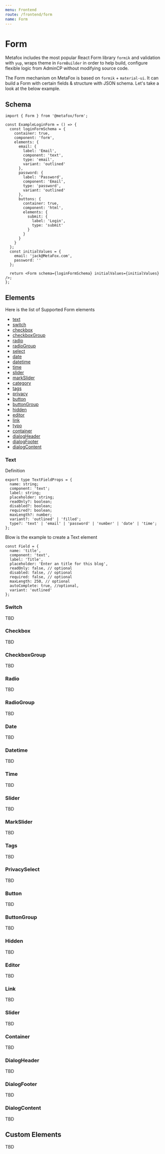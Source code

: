 ```yaml
---
menu: Frontend
route: /frontend/form
name: Form
---
```

# Form

Metafox includes the most popular React Form library `formik` and validation with `yup`, wraps theme in `FormBuilder` in order to help build, configure flexible logic from AdminCP without modifying source code.

The Form mechanism on MetaFox is based on `formik` + `material-ui`. It can build a Form with certain fields & structure with JSON schema. Let's take a look at the below example.

## Schema

```tsx
import { Form } from '@metafox/form';

const ExampleLoginForm = () => {
  const loginFormSchema = {
    container: true,
    component: 'form',
    elements: {
      email: {
        label: 'Email',
        component: 'text',
        type: 'email',
        variant: 'outlined'
      },
      password: {
        label: 'Password',
        component: 'Email',
        type: 'password',
        variant: 'outlined'
      },
      buttons: {
        container: true,
        component: 'html',
        elements: {
          submit: {
            label: 'Login',
            type: 'submit'
          }
        }
      }
    }
  };
  const initialValues = {
    email: 'jack@MetaFox.com',
    password: ''
  };

  return <Form schema={loginFormSchema} initialValues={initialValues} />;
};
```

## Elements

Here is the list of Supported Form elements

- [text](#Text)
- [switch](#Switch)
- [checkbox](#Checkbox)
- [checkboxGroup](#CheckboxGroup)
- [radio](#Radio)
- [radioGroup](#RadioGroup)
- [select](#RadioGroup)
- [date](#Date)
- [datetime](#Datetime)
- [time](#Time)
- [slider](#Slider)
- [markSlider](#MarkSlider)
- [category](#Slider)
- [tags](#Tags)
- [privacy](#PrivacySelect)
- [button](#Button)
- [buttonGroup](#ButtonGroup)
- [hidden](#Hidden)
- [editor](#Editor)
- [link](#Link)
- [typo](#Typography)
- [container](#Container)
- [dialogHeader](#DialogHeader)
- [dialogFooter](#DialogFooter)
- [dialogContent](#DialogContent)

### Text

Definition

```tsx
export type TextFieldProps = {
  name: string;
  component: 'text';
  label: string;
  placeholder: string;
  readOnly?: boolean;
  disabled?: boolean;
  required?: boolean;
  maxLength?: number;
  variant?: 'outlined' | 'filled';
  type?: 'text' | 'email' | 'password' | 'number' | 'date' | 'time';
};
```

Blow is the example to create a Text element

```tsx
const Field = {
  name: 'title',
  component: 'text',
  label: 'Title',
  placeholder: 'Enter an title for this blog',
  readOnly: false, // optional
  disabled: false, // optional
  required: false, // optional
  maxLength: 250, // optional
  autoComplete: true, //optional,
  variant: 'outlined'
};
```

### Switch

TBD

### Checkbox

TBD

### CheckboxGroup

TBD

### Radio

TBD

### RadioGroup

TBD

### Date

TBD

### Datetime

TBD

### Time

TBD

### Slider

TBD

### MarkSlider

TBD

### Tags

TBD

### PrivacySelect

TBD

### Button

TBD

### ButtonGroup

TBD

### Hidden

TBD

### Editor

TBD

### Link

TBD

### Slider

TBD

### Container

TBD

### DialogHeader

TBD

### DialogFooter

TBD

### DialogContent

TBD

## Custom Elements

TBD
